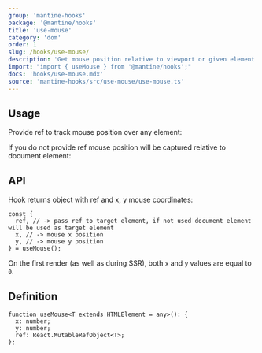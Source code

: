 ```yaml
---
group: 'mantine-hooks'
package: '@mantine/hooks'
title: 'use-mouse'
category: 'dom'
order: 1
slug: /hooks/use-mouse/
description: 'Get mouse position relative to viewport or given element'
import: "import { useMouse } from '@mantine/hooks';"
docs: 'hooks/use-mouse.mdx'
source: 'mantine-hooks/src/use-mouse/use-mouse.ts'
---
```



## Usage

Provide ref to track mouse position over any element:

<Demo data={useMouseRef} />

If you do not provide ref mouse position will be captured relative to document element:

<Demo data={useMouseUsage} />

## API

Hook returns object with ref and x, y mouse coordinates:

```tsx
const {
  ref, // -> pass ref to target element, if not used document element will be used as target element
  x, // -> mouse x position
  y, // -> mouse y position
} = useMouse();
```

On the first render (as well as during SSR), both `x` and `y` values are equal to `0`.

## Definition

```tsx
function useMouse<T extends HTMLElement = any>(): {
  x: number;
  y: number;
  ref: React.MutableRefObject<T>;
};
```
